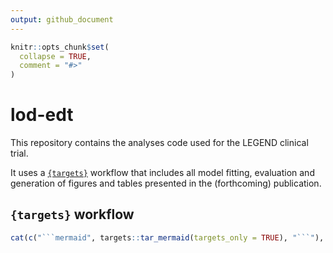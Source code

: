 ```yaml
---
output: github_document
---
```


<!-- README.md is generated from README.Rmd. Please edit that file -->

```r
knitr::opts_chunk$set(
  collapse = TRUE,
  comment = "#>"
)
```

# lod-edt

<!-- badges: start -->
<!-- badges: end -->

This repository contains the analyses code used for the LEGEND clinical trial.

It uses a [`{targets}`](https://books.ropensci.org/targets/) workflow that 
includes all model fitting, evaluation and generation of figures and tables
presented in the (forthcoming) publication.


## `{targets}` workflow

```r
cat(c("```mermaid", targets::tar_mermaid(targets_only = TRUE), "```"), sep = "\n")
```
